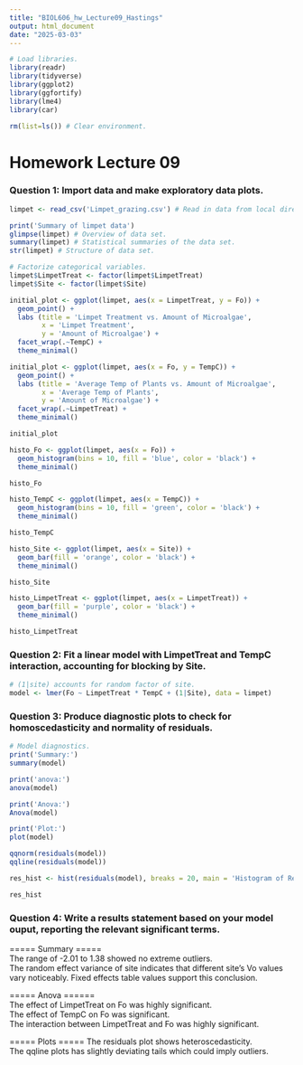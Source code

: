 ```yaml
---
title: "BIOL606_hw_Lecture09_Hastings"
output: html_document
date: "2025-03-03"
---
```

```r
# Load libraries.
library(readr)
library(tidyverse)
library(ggplot2)
library(ggfortify)
library(lme4)
library(car)

rm(list=ls()) # Clear environment.
```

# Homework Lecture 09

### Question 1: Import data and make exploratory data plots.

``` r
limpet <- read_csv('Limpet_grazing.csv') # Read in data from local directory.

print('Summary of limpet data')
glimpse(limpet) # Overview of data set.
summary(limpet) # Statistical summaries of the data set.
str(limpet) # Structure of data set.

# Factorize categorical variables.
limpet$LimpetTreat <- factor(limpet$LimpetTreat)
limpet$Site <- factor(limpet$Site)

initial_plot <- ggplot(limpet, aes(x = LimpetTreat, y = Fo)) +
  geom_point() +
  labs (title = 'Limpet Treatment vs. Amount of Microalgae',
        x = 'Limpet Treatment',
        y = 'Amount of Microalgae') +
  facet_wrap(.~TempC) +
  theme_minimal()

initial_plot <- ggplot(limpet, aes(x = Fo, y = TempC)) +
  geom_point() +
  labs (title = 'Average Temp of Plants vs. Amount of Microalgae',
        x = 'Average Temp of Plants',
        y = 'Amount of Microalgae') +
  facet_wrap(.~LimpetTreat) +
  theme_minimal()

initial_plot

histo_Fo <- ggplot(limpet, aes(x = Fo)) +
  geom_histogram(bins = 10, fill = 'blue', color = 'black') +
  theme_minimal()

histo_Fo 

histo_TempC <- ggplot(limpet, aes(x = TempC)) +
  geom_histogram(bins = 10, fill = 'green', color = 'black') +
  theme_minimal()

histo_TempC

histo_Site <- ggplot(limpet, aes(x = Site)) +
  geom_bar(fill = 'orange', color = 'black') +
  theme_minimal()

histo_Site

histo_LimpetTreat <- ggplot(limpet, aes(x = LimpetTreat)) +
  geom_bar(fill = 'purple', color = 'black') +
  theme_minimal()

histo_LimpetTreat
```

### Question 2: Fit a linear model with LimpetTreat and TempC interaction, accounting for blocking by Site.

``` r
# (1|site) accounts for random factor of site.
model <- lmer(Fo ~ LimpetTreat * TempC + (1|Site), data = limpet)
```

### Question 3: Produce diagnostic plots to check for homoscedasticity and normality of residuals.

``` r
# Model diagnostics.
print('Summary:')
summary(model)

print('anova:')
anova(model)

print('Anova:')
Anova(model)

print('Plot:')
plot(model)

qqnorm(residuals(model))
qqline(residuals(model))

res_hist <- hist(residuals(model), breaks = 20, main = 'Histogram of Residuals', xlab = 'Residuals', col = 'lightblue', border = 'black')

res_hist
```

### Question 4: Write a results statement based on your model ouput, reporting the relevant significant terms.
===== Summary =====\
The range of -2.01 to 1.38 showed no extreme outliers.\
The random effect variance of site indicates that different site's Vo values vary noticeably. Fixed effects table values support this conclusion.\

===== Anova ======\
The effect of LimpetTreat on Fo was highly significant.\
The effect of TempC on Fo was significant.\
The interaction between LimpetTreat and Fo was highly significant.\

===== Plots =====
The residuals plot shows heteroscedasticity.\
The qqline plots has slightly deviating tails which could imply outliers.\